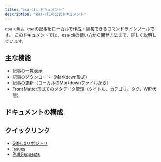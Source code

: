```yaml
---
title: "esa-cli ドキュメント"
description: "esa-cliの公式ドキュメント"
---
```



esa-cliは、esaの記事をローカルで作成・編集できるコマンドラインツールです。
このドキュメントでは、esa-cliの使い方から開発方法まで、詳しく説明しています。

## 主な機能

- 記事の一覧表示
- 記事のダウンロード（Markdown形式）
- 記事の更新（ローカルのMarkdownファイルから）
- Front Matter形式でのメタデータ管理（タイトル、カテゴリ、タグ、WIP状態）

## ドキュメントの構成

<CardGrid>
  <LinkCard
    title="はじめに"
    href="./getting-started/"
    description="インストール、初期設定、基本の使い方、よくある質問"
  />
  <LinkCard
    title="ユーザーガイド"
    href="./guides/"
    description="記事の作成・編集・管理や便利な使い方"
  />
  <LinkCard
    title="コマンドリファレンス"
    href="./commands/"
    description="esa-cliの各コマンドの詳細仕様"
  />
  <LinkCard
    title="開発者ガイド"
    href="./developer/"
    description="開発・コントリビュート・リリース手順"
  />
</CardGrid>

## クイックリンク

- [GitHubリポジトリ](https://github.com/shellme/esa-cli)
- [Issues](https://github.com/shellme/esa-cli/issues)
- [Pull Requests](https://github.com/shellme/esa-cli/pulls)
